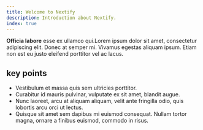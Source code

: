 ```yaml
---
title: Welcome to Nextify
description: Introduction about Nextify.
index: true
---
```


**Officia labore** esse ex ullamco qui.Lorem ipsum dolor sit amet, consectetur adipiscing elit. Donec at semper mi. Vivamus egestas aliquam ipsum. Etiam non est eu justo eleifend porttitor vel ac lacus.

## key points

- Vestibulum et massa quis sem ultricies porttitor.
- Curabitur id mauris pulvinar, vulputate ex sit amet, blandit augue.
- Nunc laoreet, arcu at aliquam aliquam, velit ante fringilla odio, quis lobortis arcu orci ut lectus.
- Quisque sit amet sem dapibus mi euismod consequat. Nullam tortor magna, ornare a finibus euismod, commodo in risus.
